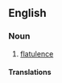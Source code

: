 ==English==

===Noun===
{{en-noun|-}}

# [[flatulence]]

====Translations====
{{trans-see|flatulence}}